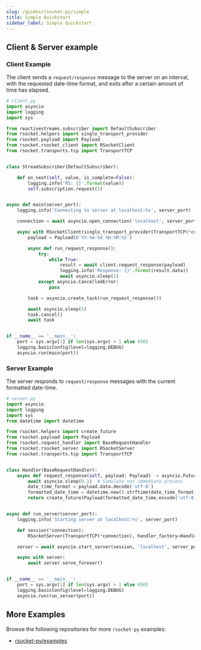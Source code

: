```yaml
---
slug: /guides/rsocket-py/simple
title: Simple Quickstart
sidebar_label: Simple Quickstart
---
```


## Client & Server example

### Client Example

The client sends a `request/response` message to the server on an interval, with the requested date-time format,
and exits after a certain amount of time has elapsed.

```py
# client.py
import asyncio
import logging
import sys

from reactivestreams.subscriber import DefaultSubscriber
from rsocket.helpers import single_transport_provider
from rsocket.payload import Payload
from rsocket.rsocket_client import RSocketClient
from rsocket.transports.tcp import TransportTCP


class StreamSubscriber(DefaultSubscriber):

    def on_next(self, value, is_complete=False):
        logging.info('RS: {}'.format(value))
        self.subscription.request(1)


async def main(server_port):
    logging.info('Connecting to server at localhost:%s', server_port)

    connection = await asyncio.open_connection('localhost', server_port)

    async with RSocketClient(single_transport_provider(TransportTCP(*connection))) as client:
        payload = Payload(b'%Y-%m-%d %H:%M:%S')

        async def run_request_response():
            try:
                while True:
                    result = await client.request_response(payload)
                    logging.info('Response: {}'.format(result.data))
                    await asyncio.sleep(1)
            except asyncio.CancelledError:
                pass

        task = asyncio.create_task(run_request_response())

        await asyncio.sleep(5)
        task.cancel()
        await task


if __name__ == '__main__':
    port = sys.argv[1] if len(sys.argv) > 1 else 6565
    logging.basicConfig(level=logging.DEBUG)
    asyncio.run(main(port))
```

### Server Example

The server responds to `request/response` messages with the current formatted date-time.

```py
# server.py
import asyncio
import logging
import sys
from datetime import datetime

from rsocket.helpers import create_future
from rsocket.payload import Payload
from rsocket.request_handler import BaseRequestHandler
from rsocket.rsocket_server import RSocketServer
from rsocket.transports.tcp import TransportTCP


class Handler(BaseRequestHandler):
    async def request_response(self, payload: Payload) -> asyncio.Future:
        await asyncio.sleep(0.1)  # Simulate not immediate process
        date_time_format = payload.data.decode('utf-8')
        formatted_date_time = datetime.now().strftime(date_time_format)
        return create_future(Payload(formatted_date_time.encode('utf-8')))


async def run_server(server_port):
    logging.info('Starting server at localhost:%s', server_port)

    def session(*connection):
        RSocketServer(TransportTCP(*connection), handler_factory=Handler)

    server = await asyncio.start_server(session, 'localhost', server_port)

    async with server:
        await server.serve_forever()


if __name__ == '__main__':
    port = sys.argv[1] if len(sys.argv) > 1 else 6565
    logging.basicConfig(level=logging.DEBUG)
    asyncio.run(run_server(port))
```

## More Examples

Browse the following repositories for more `rsocket-py` examples:

- [rsocket-py/examples](https://github.com/rsocket/rsocket-py/tree/master/examples)
